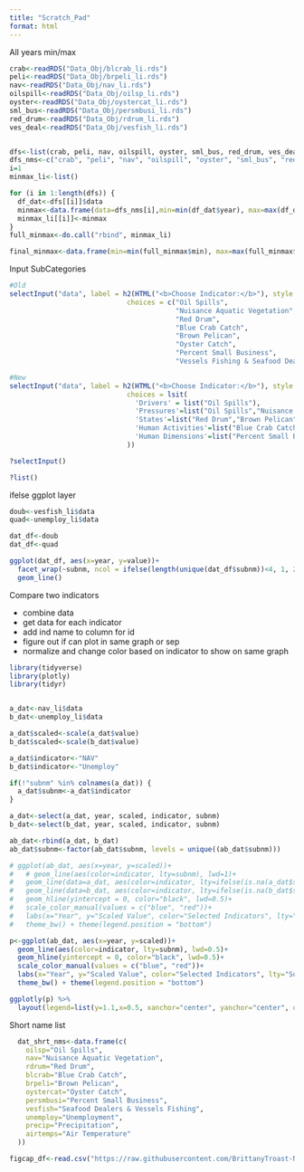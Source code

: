 ```yaml
---
title: "Scratch_Pad"
format: html
---
```



All years min/max
```r
crab<-readRDS("Data_Obj/blcrab_li.rds")
peli<-readRDS("Data_Obj/brpeli_li.rds")
nav<-readRDS("Data_Obj/nav_li.rds")
oilspill<-readRDS("Data_Obj/oilsp_li.rds")
oyster<-readRDS("Data_Obj/oystercat_li.rds")
sml_bus<-readRDS("Data_Obj/persmbusi_li.rds")
red_drum<-readRDS("Data_Obj/rdrum_li.rds")
ves_deal<-readRDS("Data_Obj/vesfish_li.rds")


dfs<-list(crab, peli, nav, oilspill, oyster, sml_bus, red_drum, ves_deal)
dfs_nms<-c("crab", "peli", "nav", "oilspill", "oyster", "sml_bus", "red_drum", "ves_deal")
i=1
minmax_li<-list()

for (i in 1:length(dfs)) {
  df_dat<-dfs[[i]]$data
  minmax<-data.frame(data=dfs_nms[i],min=min(df_dat$year), max=max(df_dat$year))
  minmax_li[[i]]<-minmax
}
full_minmax<-do.call("rbind", minmax_li)

final_minmax<-data.frame(min=min(full_minmax$min), max=max(full_minmax$max))

```


Input SubCategories
```r
#Old
selectInput("data", label = h2(HTML("<b>Choose Indicator:</b>"), style = "font-size:22px;"),
                             choices = c("Oil Spills",
                                         "Nuisance Aquatic Vegetation",
                                         "Red Drum",
                                         "Blue Crab Catch",
                                         "Brown Pelican",
                                         "Oyster Catch",
                                         "Percent Small Business",
                                         "Vessels Fishing & Seafood Dealers"))

#New
selectInput("data", label = h2(HTML("<b>Choose Indicator:</b>"), style = "font-size:22px;"),
                             choices = lsit(
                               'Drivers' = list("Oil Spills"),
                               'Pressures'=list("Oil Spills","Nuisance Aquatic Vegetation"),
                               'States'=list("Red Drum","Brown Pelican"),
                               'Human Activities'=list("Blue Crab Catch","Oyster Catch","Vessels Fishing & Seafood Dealers"),
                               'Human Dimensions'=list("Percent Small Business")
                             ))

?selectInput()

?list()


```

ifelse ggplot layer
```r
doub<-vesfish_li$data
quad<-unemploy_li$data

dat_df<-doub
dat_df<-quad

ggplot(dat_df, aes(x=year, y=value))+
  facet_wrap(~subnm, ncol = ifelse(length(unique(dat_df$subnm))<4, 1, 2))+
  geom_line()
```

Compare two indicators

- combine data
- get data for each indicator
- add ind name to column for id
- figure out if can plot in same graph or sep
- normalize and change color based on indicator to show on same graph
```r
library(tidyverse)
library(plotly)
library(tidyr)


a_dat<-nav_li$data
b_dat<-unemploy_li$data

a_dat$scaled<-scale(a_dat$value)
b_dat$scaled<-scale(b_dat$value)

a_dat$indicator<-"NAV"
b_dat$indicator<-"Unemploy"

if(!"subnm" %in% colnames(a_dat)) {
  a_dat$subnm<-a_dat$indicator
}

a_dat<-select(a_dat, year, scaled, indicator, subnm)
b_dat<-select(b_dat, year, scaled, indicator, subnm)

ab_dat<-rbind(a_dat, b_dat)
ab_dat$subnm<-factor(ab_dat$subnm, levels = unique((ab_dat$subnm)))

# ggplot(ab_dat, aes(x=year, y=scaled))+
#   # geom_line(aes(color=indicator, lty=subnm), lwd=1)+
#   geom_line(data=a_dat, aes(color=indicator, lty=ifelse(is.na(a_dat$subnm), "solid", subnm)), lwd=0.75)+
#   geom_line(data=b_dat, aes(color=indicator, lty=ifelse(is.na(b_dat$subnm), "solid", subnm)), lwd=0.75)+
#   geom_hline(yintercept = 0, color="black", lwd=0.5)+
#   scale_color_manual(values = c("blue", "red"))+
#   labs(x="Year", y="Scaled Value", color="Selected Indicators", lty="SubNm")+
#   theme_bw() + theme(legend.position = "bottom")

p<-ggplot(ab_dat, aes(x=year, y=scaled))+
  geom_line(aes(color=indicator, lty=subnm), lwd=0.5)+
  geom_hline(yintercept = 0, color="black", lwd=0.5)+
  scale_color_manual(values = c("blue", "red"))+
  labs(x="Year", y="Scaled Value", color="Selected Indicators", lty="SubNm")+
  theme_bw() + theme(legend.position = "bottom")

ggplotly(p) %>%
  layout(legend=list(y=1.1,x=0.5, xanchor="center", yanchor="center", orientation="h"))
```

Short name list
```r
  dat_shrt_nms<-data.frame(c(
    oilsp="Oil Spills",
    nav="Nuisance Aquatic Vegetation",
    rdrum="Red Drum",
    blcrab="Blue Crab Catch",
    brpeli="Brown Pelican",
    oystercat="Oyster Catch",
    persmbusi="Percent Small Business",
    vesfish="Seafood Dealers & Vessels Fishing",
    unemploy="Unemployment",
    precip="Precipitation",
    airtemps="Air Temperature"
  ))

figcap_df<-read.csv("https://raw.githubusercontent.com/BrittanyTroast-NOAA/BBESR_DataViz/main/Ind_Fig_Caption.csv")

```

